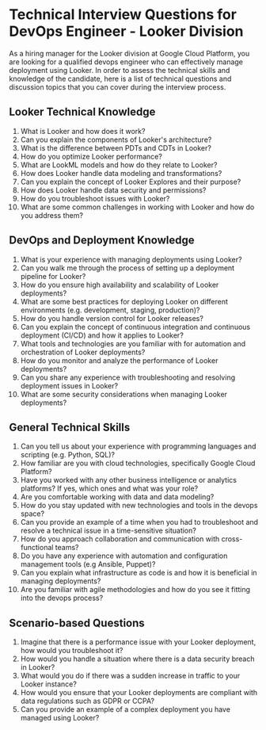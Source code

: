 

# Technical Interview Questions for DevOps Engineer - Looker Division

As a hiring manager for the Looker division at Google Cloud Platform, you are looking for a qualified devops engineer who can effectively manage deployment using Looker. In order to assess the technical skills and knowledge of the candidate, here is a list of technical questions and discussion topics that you can cover during the interview process.

## Looker Technical Knowledge

1. What is Looker and how does it work?
2. Can you explain the components of Looker's architecture?
3. What is the difference between PDTs and CDTs in Looker?
4. How do you optimize Looker performance?
5. What are LookML models and how do they relate to Looker?
6. How does Looker handle data modeling and transformations?
7. Can you explain the concept of Looker Explores and their purpose?
8. How does Looker handle data security and permissions?
9. How do you troubleshoot issues with Looker?
10. What are some common challenges in working with Looker and how do you address them?

## DevOps and Deployment Knowledge

1. What is your experience with managing deployments using Looker?
2. Can you walk me through the process of setting up a deployment pipeline for Looker?
3. How do you ensure high availability and scalability of Looker deployments?
4. What are some best practices for deploying Looker on different environments (e.g. development, staging, production)?
5. How do you handle version control for Looker releases?
6. Can you explain the concept of continuous integration and continuous deployment (CI/CD) and how it applies to Looker?
7. What tools and technologies are you familiar with for automation and orchestration of Looker deployments?
8. How do you monitor and analyze the performance of Looker deployments?
9. Can you share any experience with troubleshooting and resolving deployment issues in Looker?
10. What are some security considerations when managing Looker deployments?

## General Technical Skills

1. Can you tell us about your experience with programming languages and scripting (e.g. Python, SQL)?
2. How familiar are you with cloud technologies, specifically Google Cloud Platform?
3. Have you worked with any other business intelligence or analytics platforms? If yes, which ones and what was your role?
4. Are you comfortable working with data and data modeling?
5. How do you stay updated with new technologies and tools in the devops space?
6. Can you provide an example of a time when you had to troubleshoot and resolve a technical issue in a time-sensitive situation?
7. How do you approach collaboration and communication with cross-functional teams?
8. Do you have any experience with automation and configuration management tools (e.g Ansible, Puppet)?
9. Can you explain what infrastructure as code is and how it is beneficial in managing deployments?
10. Are you familiar with agile methodologies and how do you see it fitting into the devops process?

## Scenario-based Questions

1. Imagine that there is a performance issue with your Looker deployment, how would you troubleshoot it? 
2. How would you handle a situation where there is a data security breach in Looker?
3. What would you do if there was a sudden increase in traffic to your Looker instance?
4. How would you ensure that your Looker deployments are compliant with data regulations such as GDPR or CCPA?
5. Can you provide an example of a complex deployment you have managed using Looker?